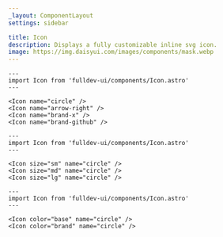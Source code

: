 ```yaml
---
_layout: ComponentLayout
settings: sidebar

title: Icon
description: Displays a fully customizable inline svg icon.
image: https://img.daisyui.com/images/components/mask.webp
---
```


```astro live props={{ title: 'name' }}
---
import Icon from 'fulldev-ui/components/Icon.astro'
---

<Icon name="circle" />
<Icon name="arrow-right" />
<Icon name="brand-x" />
<Icon name="brand-github" />
```

```astro live props={{ title: 'size' }}
---
import Icon from 'fulldev-ui/components/Icon.astro'
---

<Icon size="sm" name="circle" />
<Icon size="md" name="circle" />
<Icon size="lg" name="circle" />
```

```astro live props={{ title: 'color' }}
---
import Icon from 'fulldev-ui/components/Icon.astro'
---

<Icon color="base" name="circle" />
<Icon color="brand" name="circle" />
```
